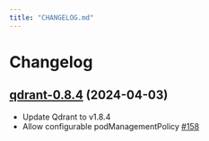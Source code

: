 ```yaml
---
title: "CHANGELOG.md"
---
```


# Changelog

## [qdrant-0.8.4](https://github.com/qdrant/qdrant-helm/tree/qdrant-0.8.4) (2024-04-03)

- Update Qdrant to v1.8.4
- Allow configurable podManagementPolicy [#158](https://github.com/qdrant/qdrant-helm/pull/158)
